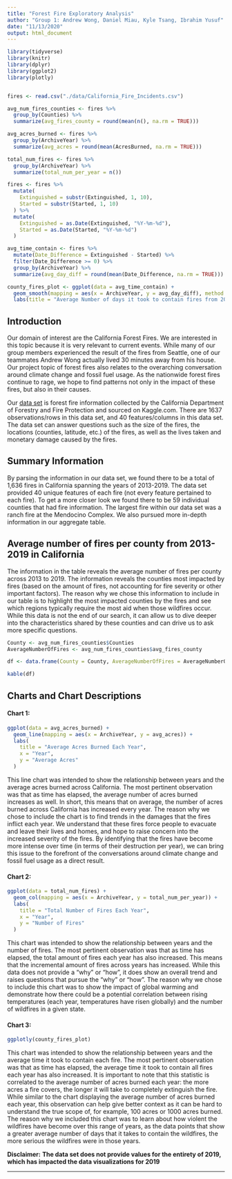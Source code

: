 ```yaml
---
title: "Forest Fire Exploratory Analysis"
author: "Group 1: Andrew Wong, Daniel Miau, Kyle Tsang, Ibrahim Yusuf"
date: "11/13/2020"
output: html_document
---
```


```r
library(tidyverse)
library(knitr)
library(dplyr)
library(ggplot2)
library(plotly)


fires <- read.csv("./data/California_Fire_Incidents.csv")

avg_num_fires_counties <- fires %>%
  group_by(Counties) %>%
  summarize(avg_fires_county = round(mean(n(), na.rm = TRUE)))

avg_acres_burned <- fires %>%
  group_by(ArchiveYear) %>%
  summarize(avg_acres = round(mean(AcresBurned, na.rm = TRUE)))

total_num_fires <- fires %>%
  group_by(ArchiveYear) %>%
  summarize(total_num_per_year = n())

fires <- fires %>%
  mutate(
    Extinguished = substr(Extinguished, 1, 10),
    Started = substr(Started, 1, 10)
  ) %>%
  mutate(
    Extinguished = as.Date(Extinguished, "%Y-%m-%d"),
    Started = as.Date(Started, "%Y-%m-%d")
  )

avg_time_contain <- fires %>%
  mutate(Date_Difference = Extinguished - Started) %>%
  filter(Date_Difference >= 0) %>%
  group_by(ArchiveYear) %>%
  summarize(avg_day_diff = round(mean(Date_Difference, na.rm = TRUE)))

county_fires_plot <- ggplot(data = avg_time_contain) +
  geom_smooth(mapping = aes(x = ArchiveYear, y = avg_day_diff), method = loess, formula = y ~ x) +
  labs(title = "Average Number of days it took to contain fires from 2013-2019", x = "Year", y = "Average Number of Days")

```


## **Introduction**


Our domain of interest are the California Forest Fires. We are interested in this topic because it is very relevant to current events. While many of our group members experienced the result of the fires from Seattle, one of our teammates Andrew Wong actually lived 30 minutes away from his house. Our project topic of forest fires also relates to the overarching conversation around climate change and fossil fuel usage. As the nationwide forest fires continue to rage, we hope to find patterns not only in the impact of these fires, but also in their causes.


Our [data set](https://www.kaggle.com/ananthu017/california-wildfire-incidents-20132020) is forest fire information collected by the California Department of Forestry and Fire Protection and sourced on Kaggle.com. There are 1637 observations/rows in this data set, and 40 features/columns in this data set. The data set can answer questions such as the size of the fires, the locations (counties, latitude, etc.) of the fires, as well as the lives taken and monetary damage caused by the fires.

## **Summary Information**

By parsing the information in our data set, we found there to be a total of 1,636 fires in California spanning the years of 2013-2019. The data set provided 40 unique features of each fire (not every feature pertained to each fire). To get a more closer look we found there to be 59 individual counties that had fire information. The largest fire within our data set was a ranch fire at the Mendocino Complex. We also pursued more in-depth information in our aggregate table.

## **Average number of fires per county from 2013-2019 in California**

The information in the table reveals the average number of fires per county across 2013 to 2019. The information reveals the counties most impacted by fires (based on the amount of fires, not accounting for fire severity or other important factors). The reason why we chose this information to include in our table is to highlight the most impacted counties by the fires and see which regions typically require the most aid when those wildfires occur. While this data is not the end of our search, it can allow us to dive deeper into the characteristics shared by these counties and can drive us to ask more specific questions. 


```r
County <- avg_num_fires_counties$Counties
AverageNumberOfFires <- avg_num_fires_counties$avg_fires_county

df <- data.frame(County = County, AverageNumberOfFires = AverageNumberOfFires)

kable(df)

```


## **Charts and Chart Descriptions**

#### Chart 1:

```r
ggplot(data = avg_acres_burned) +
  geom_line(mapping = aes(x = ArchiveYear, y = avg_acres)) + 
  labs(
    title = "Average Acres Burned Each Year",
    x = "Year",
    y = "Average Acres"
  )
```


This line chart was intended to show the relationship between years and the average acres burned across California. The most pertinent observation was that as time has elapsed, the average number of acres burned increases as well. In short, this means that on average, the number of acres burned across California has increased every year. The reason why we chose to include the chart is to find trends in the damages that the fires inflict each year. We understand that these fires force people to evacuate and leave their lives and homes, and hope to raise concern into the increased severity of the fires. By identifying that the fires have become more intense over time (in terms of their destruction per year), we can bring this issue to the forefront of the conversations around climate change and fossil fuel usage as a direct result.


#### Chart 2: 

```r
ggplot(data = total_num_fires) + 
  geom_col(mapping = aes(x = ArchiveYear, y = total_num_per_year)) +
  labs(
    title = "Total Number of Fires Each Year",
    x = "Year",
    y = "Number of Fires"
  )
```


This chart was intended to show the relationship between years and the number of fires. The most pertinent observation was that as time has elapsed, the total amount of fires each year has also increased. This means that the incremental amount of fires across years has increased. While this data does not provide a “why” or “how”, it does show an overall trend and raises questions that pursue the “why” or “how”. The reason why we chose to include this chart was to show the impact of global warming and demonstrate how there could be a potential correlation between rising temperatures (each year, temperatures have risen globally) and the number of wildfires in a given state. 


#### Chart 3:
```r

ggplotly(county_fires_plot)
```

This chart was intended to show the relationship between years and the average time it took to contain each fire. The most pertinent observation was that as time has elapsed, the average time it took to contain all fires each year has also increased. It is important to note that this statistic is correlated to the average number of acres burned each year: the more acres a fire covers, the longer it will take to completely extinguish the fire. While similar to the chart displaying the average number of acres burned each year, this observation can help give better context as it can be hard to understand the true scope of, for example, 100 acres or 1000 acres burned. The reason why we included this chart was to learn about how violent the wildfires have become over this range of years, as the data points that show a greater average number of days that it takes to contain the wildfires, the more serious the wildfires were in those years. 


**Disclaimer:**
**The data set does not provide values for the entirety of 2019, which has impacted the data visualizations for 2019**

----
